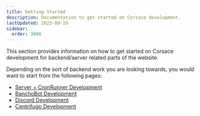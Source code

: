 ```yaml
---
title: Getting Started
description: Documentation to get started on Corsace development.
lastUpdated: 2023-09-19
sidebar:
  order: 3000
---
```


This section provides information on how to get started on Corsace development for backend/server related parts of the website.

Depending on the sort of backend work you are looking towards, you would want to start from the following pages:

- [Server + CronRunner Development](server-running-environment)
- [BanchoBot Development](bancho-running-environment)
- [Discord Development](discord-running-environment)
- [Centrifugo Development](centrifugo-running-environment)
